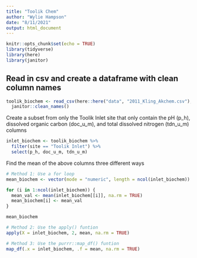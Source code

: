 ```yaml
---
title: "Toolik Chem"
author: "Wylie Hampson"
date: "8/11/2021"
output: html_document
---
```


```r
knitr::opts_chunk$set(echo = TRUE)
library(tidyverse)
library(here)
library(janitor)
```

## Read in csv and create a dataframe with clean column names

```r
toolik_biochem <- read_csv(here::here("data", "2011_Kling_Akchem.csv"), na = ".") %>%
  janitor::clean_names()
```

Create a subset from only the Toolik Inlet site that only contain the pH (p_h), dissolved organic carbon (doc_u_m), and total dissolved nitrogen (tdn_u_m) columns

```r
inlet_biochem <- toolik_biochem %>% 
  filter(site == "Toolik Inlet") %>% 
  select(p_h, doc_u_m, tdn_u_m)
```

Find the mean of the above columns three different ways

```r
# Method 1: Use a for loop
mean_biochem <- vector(mode = "numeric", length = ncol(inlet_biochem))

for (i in 1:ncol(inlet_biochem)) {
  mean_val <- mean(inlet_biochem[[i]], na.rm = TRUE)
  mean_biochem[i] <- mean_val
}

mean_biochem
```

```r
# Method 2: Use the apply() funtion
apply(X = inlet_biochem, 2, mean, na.rm = TRUE)
```
```r
# Method 3: Use the purrr::map_df() funtion
map_df(.x = inlet_biochem, .f = mean, na.rm = TRUE)
```










